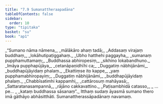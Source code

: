 ```yaml
---
title: "7.9 Sumanattheraapadāna"
tableOfContents: false
sidebar:
  order: 10
type: "tipitaka"
basket: "su"
book: "ap1"
---
```



<DynamicBreadcrumb />

<Division number="62" book="ap1">

<Paragraph number="1568" type="verses" book="ap1">
_“Sumano nāma nāmena,_  
_mālākāro ahaṃ tadā;_  
_Addasaṃ virajaṃ buddhaṃ,_  
_lokāhutipaṭiggahaṃ._  

</Paragraph>

</Division>
<Division number="63" book="ap1">

<Paragraph number="1569" type="verses" book="ap1">
_Ubho hatthehi paggayha,_  
_sumanaṃ pupphamuttamaṃ;_  
_Buddhassa abhiropesiṃ,_  
_sikhino lokabandhuno._  

</Paragraph>

</Division>
<Division number="64" book="ap1">

<Paragraph number="1570" type="verses" book="ap1">
_Imāya pupphapūjāya,_  
_cetanāpaṇidhīhi ca;_  
_Duggatiṃ nābhijānāmi,_  
_buddhapūjāyidaṃ phalaṃ._  

</Paragraph>

</Division>
<Division number="65" book="ap1">

<Paragraph number="1571" type="verses" book="ap1">
_Ekattiṃse ito kappe,_  
_yaṃ pupphamabhiropayiṃ;_  
_Duggatiṃ nābhijānāmi,_  
_buddhapūjāyidaṃ phalaṃ._  

</Paragraph>

</Division>
<Division number="66" book="ap1">

<Paragraph number="1572" type="verses" book="ap1">
_Chabbīsatimhi kappamhi,_  
_cattārosuṃ mahāyasā;_  
_Sattaratanasampannā,_  
_rājāno cakkavattino._  

</Paragraph>

</Division>
<Division number="67" book="ap1">

<Paragraph number="1573" type="verses" book="ap1">
_Paṭisambhidā catasso,_  
_ …pe… _  
_kataṃ buddhassa sāsanaṃ”._  

</Paragraph>

<Paragraph number="1574" book="ap1">
Itthaṃ sudaṃ āyasmā sumano thero imā gāthāyo abhāsitthāti.

</Paragraph>
</Division>

<Paragraph number="1575" type="center" book="ap1">
Sumanattherassāpadānaṃ navamaṃ.
</Paragraph>